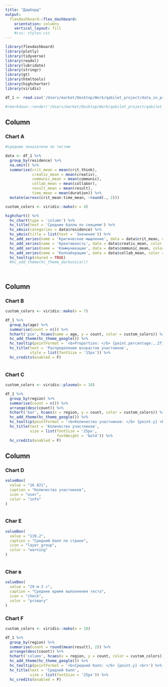 ```yaml
---
title: "Дашборд"
output: 
  flexdashboard::flex_dashboard:
    orientation: columns
    vertical_layout: fill
    #css: styles.css
---
```


```r
library(flexdashboard) 
library(plotly)
library(tidyverse)
library(readxl)
library(lubridate)
library(stringr)
library(gt)
library(htmltools)
library(highcharter)
library(viridis)

df_1 <- read.csv('/Users/market/Desktop/Work/qabilet_project/data_in_process/df_1.csv') 

#rmarkdown::render('/Users/market/Desktop/Work/qabilet_project/qabilet_flex.Rmd')

```

Column {data-width=350}
-----------------------------------------------------------------------

### Chart A

```r
#средние показатели по тестам

data <- df_1 %>%
  group_by(residence) %>% 
  na.omit() %>% 
  summarise(crit_mean = mean(crit_think), 
            creativ_mean = mean(creativ),
            communic_mean = mean(communic),
            collab_mean = mean(collabor),
            result_mean = mean(result), 
            time_mean = mean(duration)) %>% 
  mutate(across(crit_mean:time_mean, ~round(., 2)))

custom_colors <- viridis::mako(n = 4)

highchart() %>%
  hc_chart(type = 'column') %>%
  hc_title(text = 'Средние баллы по секциям') %>%
  hc_xAxis(categories = data$residence) %>%
  hc_yAxis(title = list(text = 'Значения')) %>%
  hc_add_series(name = 'Критическое мышление', data = data$crit_mean, color = custom_colors[1]) %>%
  hc_add_series(name = 'Креативность', data = data$creativ_mean, color = custom_colors[2]) %>%
  hc_add_series(name = 'Коммуникации', data = data$communic_mean, color = custom_colors[3]) %>%
  hc_add_series(name = 'Коллаборации', data = data$collab_mean, color = custom_colors[4]) %>%
  hc_tooltip(shared = TRUE)
  #hc_add_theme(hc_theme_darkunica())




```

Column {data-width=325}
-----------------------------------------------------------------------

### Chart B

```r

custom_colors <- viridis::mako(n = 7)

df_1 %>% 
  group_by(age) %>% 
  summarise(count = n()) %>% 
  hchart('pie', hcaes(name = age, y = count, color = custom_colors)) %>% 
  hc_add_theme(hc_theme_google()) %>% 
  hc_tooltip(pointFormat = '<b>Proportion: </b> {point.percentage:,.2f}%') %>% 
  hc_title(text = 'Распределение возрастов участников',
           style = list(fontSize = '15px')) %>% 
  hc_credits(enabled = F)



```

### Chart C

```r

custom_colors <- viridis::plasma(n = 18)

df_1 %>% 
  group_by(region) %>% 
  summarise(count = n()) %>% 
  arrange(desc(count)) %>% 
  hchart('bar', hcaes(x = region, y = count, color = custom_colors)) %>% 
  hc_add_theme(hc_theme_google()) %>% 
  hc_tooltip(pointFormat = '<b>Количество участников: </b> {point.y} <br>') %>% 
  hc_title(text = 'Количество участников',
           size = list(fontSize = '25px', 
                       fontWeight = 'bold')) %>% 
  hc_credits(enabled = F)

```


Column {data-width=325}
-----------------------------------------------------------------------

### Chart D

```r


valueBox(
  value = "16 821", 
  caption = "Количество участников", 
  icon = "user", 
  color = "info"
)



```


### Char E

```r


valueBox(
  value = "139.2", 
  caption = "Средний балл по стране", 
  icon = "layer_group", 
  color = "warning"
)



```

### Char в

```r


valueBox(
  value = "29 м 3 с", 
  caption = "Среднее время выполнения теста", 
  icon = "check", 
  color = "primary"
)


```


### Chart F

``` r

custom_colors <- viridis::mako(n = 18)

df_1 %>% 
  group_by(region) %>% 
  summarise(count = round(mean(result), 2)) %>% 
  arrange(desc(count)) %>% 
  hchart('column', hcaes(x = region, y = count, color = custom_colors)) %>% 
  hc_add_theme(hc_theme_google()) %>% 
  hc_tooltip(pointFormat = '<b>Средний балл: </b> {point.y} <br>') %>% 
  hc_title(text = 'Средний балл',
           size = list(fontSize = '25px')) %>% 
  hc_credits(enabled = F)

```